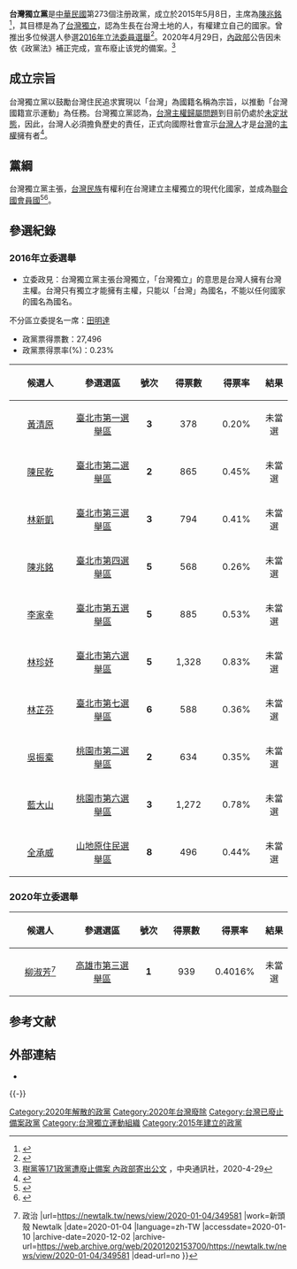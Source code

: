 {{Infobox Political Party
| 名字 = 台灣獨立黨
| 原文名 = 
| lang1         = 英語
| name_lang1    = Taiwan Independence Party
| logo          = TIP logo.jpg
| lang2 = 
| name_lang2 = 
| lang3 = 
| name_lang3 = 
| 黨代表色 = green
| 創始人 = [[陳兆銘|陳兆銘]]
<!-- 自命名參數 -->
| flag          =
| leader2_title = 黨主席
| leader2_name  = [[陳兆銘|陳兆銘]]
| leader3_title = 
| leader3_name  = 
| leader4_title = 
| leader4_name  =
| leader5_title = 
| leader5_name  = 
| wing1_title = 
| wing1 = 
| wing2_title = 
| wing2 = 
| wing3_title = 
| wing3 = 
| affiliation1_title = 
| affiliation1 = 
| headquarters  = {{ROC}}<br/>台北市忠孝西路1段41號610室
| 建立 = 2015年5月8日
| 解散 = 2020年4月29日
| 黨報 = 
| 智庫 =
| 青年組織 = 
| 黨員數目 = 
| 統計日期 = 
| 意識形態 = [[台灣獨立|台灣獨立]]
| 政治立場 = 
| 宗教信仰 = 
| 國內組織 = 
| 國際組織 = 
| 歐洲組織 = 
| 歐洲議會黨團 = 
| 官方色彩 = {{colorbox|green}} [[綠色|綠色]]
| 官方網站 =[https://www.facebook.com/TaiwanIndependenceParty/?fref=ts 台灣獨立黨臉書]
| 口號 =
| 國家 = 中華民國
| 腳註 =
}}
'''台灣獨立黨'''是[[中華民國|中華民國]]第273個注册政黨，成立於2015年5月8日，主席為[[陳兆銘|陳兆銘]]<ref>{{Cite web |url=http://www.moi.gov.tw/dca/02people_005-1.aspx?sn=10 |title=政黨及全國性政治團體名冊 |access-date=2015-12-26 |archive-url=https://web.archive.org/web/20141021033812/http://www.moi.gov.tw/dca/02people_005-1.aspx?sn=10 |archive-date=2014-10-21 |dead-url=yes }}</ref>，其目標是為了[[台灣獨立|台灣獨立]]，認為生長在台灣土地的人，有權建立自己的國家。曾推出多位候選人參選[[2016年立法委員選舉|2016年立法委員選舉]]<ref>{{Cite web |url=http://www.appledaily.com.tw/realtimenews/article/new/20150723/653578/ |title=宣傳獨立擁有主權　誓言終結偽中華民國 |access-date=2015-12-26 |archive-url=https://web.archive.org/web/20160105050057/http://www.appledaily.com.tw/realtimenews/article/new/20150723/653578/ |archive-date=2016-01-05 |dead-url=no }}</ref>。2020年4月29日，[[中華民國內政部|內政部]]公告因未依《政黨法》補正完成，宣布廢止该党的備案。<ref>[https://www.cna.com.tw/news/firstnews/202004290210.aspx 樹黨等171政黨遭廢止備案 內政部寄出公文] {{Wayback|url=https://www.cna.com.tw/news/firstnews/202004290210.aspx |date=20200505145945 }}，中央通訊社，2020-4-29</ref>
==成立宗旨==
台灣獨立黨以鼓勵台灣住民追求實現以「台灣」為國籍名稱為宗旨，以推動「台灣國籍宣示運動」為任務。台灣獨立黨認為，[[台灣問題|台灣主權歸屬問題]]到目前仍處於[[台灣地位未定論|未定狀態]]，因此，台灣人必須擔負歷史的責任，正式向國際社會宣示[[台灣人|台灣人]]才是[[台灣|台灣]]的[[主權|主權]]擁有者<ref>{{Cite web |url=http://www.otnd.org/AboutUs/ugC_AboutUs02.asp |title=台灣國籍宣示促進會 |accessdate=2015-12-26 |archive-date=2016-03-04 |archive-url=https://web.archive.org/web/20160304100038/http://www.otnd.org/AboutUs/ugC_AboutUs02.asp |dead-url=yes }}</ref>。

==黨綱==
台灣獨立黨主張，[[台灣民族|台灣民族]]有權利在台灣建立主權獨立的現代化國家，並成為[[聯合國會員國|聯合國會員國]]<ref>{{Cite web |url=http://election.ltn.com.tw/2016/party/15 |title=台灣獨立黨 |access-date=2015-12-30 |archive-url=https://web.archive.org/web/20160305122418/http://election.ltn.com.tw/2016/party/15 |archive-date=2016-03-05 |dead-url=yes }}</ref><ref>{{Cite web |url=http://news.ltn.com.tw/news/politics/breakingnews/1292800 |title=「台灣獨立黨」5/8成立 網友熱議：黨主席是誰？ |access-date=2015-12-26 |archive-url=https://web.archive.org/web/20151230185629/http://news.ltn.com.tw/news/politics/breakingnews/1292800 |archive-date=2015-12-30 |dead-url=no }}</ref>。

==參選紀錄==
===2016年立委選舉===
*立委政見：台灣獨立黨主張台灣獨立，「台灣獨立」的意思是台灣人擁有台灣主權。台灣只有獨立才能擁有主權，只能以「台灣」為國名，不能以任何國家的國名為國名。

不分區立委提名一席：[[田明達|田明達]]
*政黨票得票數：27,496
*政黨票得票率(%)：0.23%

{| class="wikitable"
! style="text-align:center; width:130px;"|候選人
! style="text-align:center; width:130px;"|參選選區
! style="text-align:center; width:50px;"| 號次
! style="text-align:center; width:80px;"| 得票數
! style="text-align:center; width:80px;"| 得票率
! style="text-align:center; width:40px;"| 結果
|-
| <center>[[黃清原|黃清原]]
| <center>[[臺北市第一選舉區|臺北市第一選舉區]]
| <center>'''3'''
| <center>378
| <center>0.20%
| <center>未當選
|-
| <center>[[陳民乾|陳民乾]]
| <center>[[臺北市第二選舉區|臺北市第二選舉區]]
| <center>'''2'''
| <center>865
| <center>0.45%
| <center>未當選
|-
| <center>[[林新凱|林新凱]] 
| <center>[[臺北市第三選舉區|臺北市第三選舉區]]
| <center>'''3'''
| <center>794
| <center>0.41%
| <center>未當選
|-
| <center>[[陳兆銘|陳兆銘]] 
| <center>[[臺北市第四選舉區|臺北市第四選舉區]]
| <center>'''5'''
| <center>568
| <center>0.26%
| <center>未當選
|-
| <center>[[李家幸|李家幸]] 
| <center>[[臺北市第五選舉區|臺北市第五選舉區]]
| <center>'''5'''
| <center>885
| <center>0.53%
| <center>未當選
|-
| <center>[[林珍妤|林珍妤]] 
| <center>[[臺北市第六選舉區|臺北市第六選舉區]]
| <center>'''5'''
| <center>1,328
| <center>0.83%
| <center>未當選
|-
| <center>[[林芷芬|林芷芬]] 
| <center>[[臺北市第七選舉區|臺北市第七選舉區]]
| <center>'''6'''
| <center>588
| <center>0.36%
| <center>未當選
|-
| <center>[[吳振槖|吳振槖]]
| <center>[[桃園市第二選舉區|桃園市第二選舉區]]
| <center>'''2'''
| <center>634
| <center>0.35%
| <center>未當選
|-
| <center>[[藍大山|藍大山]] 
| <center>[[桃園市第六選舉區|桃園市第六選舉區]]
| <center>'''3'''
| <center>1,272
| <center>0.78%
| <center>未當選
|-
| <center>[[全承威|全承威]]
| <center>[[山地原住民選舉區|山地原住民選舉區]]
| <center>'''8'''
| <center>496
| <center>0.44%
| <center>未當選
|}


===2020年立委選舉===
{| class="wikitable"
! style="text-align:center; width:130px;"|候選人
! style="text-align:center; width:130px;"|參選選區
! style="text-align:center; width:50px;"| 號次
! style="text-align:center; width:80px;"| 得票數
! style="text-align:center; width:80px;"| 得票率
! style="text-align:center; width:40px;"| 結果
|-
| <center>[[柳淑芳|柳淑芳]]<ref>{{cite news |title=高雄選舉奇人再出招 選舉公報自封「女版馬英九」 {{!}} 政治 |url=https://newtalk.tw/news/view/2020-01-04/349581 |work=新頭殼 Newtalk |date=2020-01-04 |language=zh-TW |accessdate=2020-01-10 |archive-date=2020-12-02 |archive-url=https://web.archive.org/web/20201202153700/https://newtalk.tw/news/view/2020-01-04/349581 |dead-url=no }}</ref>
| <center>[[高雄市第三選舉區_(立法委員)|高雄市第三選舉區]]
| <center>'''1'''
| <center>939
| <center>0.4016%
| <center>未當選
|}

== 参考文献 ==
{{Reflist}}

== 外部連結 ==
*{{facebook|TW.IndependenceParty}}

{{-}}
{{台灣政黨}}
{{台灣海峽兩岸主題}}

{{Portal bar|台灣|政黨|政治}}

[[Category:2020年解散的政黨|Category:2020年解散的政黨]]
[[Category:2020年台灣廢除|Category:2020年台灣廢除]]
[[Category:台灣已廢止備案政黨|Category:台灣已廢止備案政黨]]
[[Category:台灣獨立運動組織|Category:台灣獨立運動組織]]
[[Category:2015年建立的政黨|Category:2015年建立的政黨]]